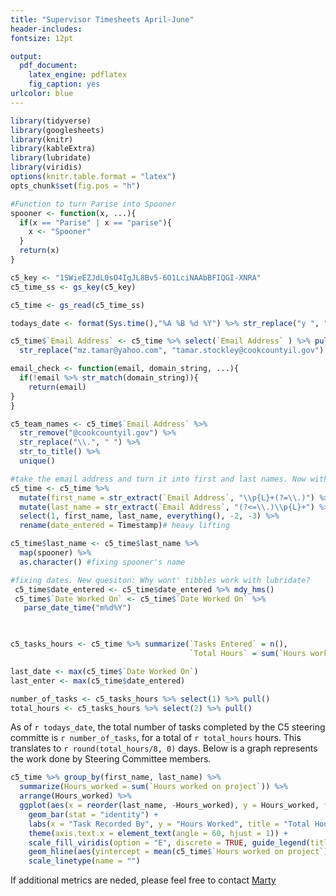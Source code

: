 ```yaml
---
title: "Supervisor Timesheets April-June"
header-includes: 
fontsize: 12pt

output:
  pdf_document:
    latex_engine: pdflatex
    fig_caption: yes
urlcolor: blue
---
```

```r
library(tidyverse)
library(googlesheets)
library(knitr)
library(kableExtra)
library(lubridate)
library(viridis)
options(knitr.table.format = "latex")
opts_chunk$set(fig.pos = "h")
```

```r
#Function to turn Parise into Spooner
spooner <- function(x, ...){
  if(x == "Parise" | x == "parise"){
    x <- "Spooner"
  }
  return(x)
}

c5_key <- "1SWieEZJdL0sO4IgJL8Bv5-6O1LciNAAbBFIQGI-XNRA"
c5_time_ss <- gs_key(c5_key)

c5_time <- gs_read(c5_time_ss)

todays_date <- format(Sys.time(),"%A %B %d %Y") %>% str_replace("y ", "y, ")

c5_time$`Email Address` <- c5_time %>% select(`Email Address` ) %>% pull() %>%
  str_replace("mz.tamar@yahoo.com", "tamar.stockley@cookcountyil.gov")

email_check <- function(email, domain_string, ...){
  if(!email %>% str_match(domain_string)){
    return(email)
}
}

c5_team_names <- c5_time$`Email Address` %>% 
  str_remove("@cookcountyil.gov") %>%  
  str_replace("\\.", " ") %>% 
  str_to_title() %>% 
  unique()

#take the email address and turn it into first and last names. Now with 100% more regex! 
c5_time <- c5_time %>% 
  mutate(first_name = str_extract(`Email Address`, "\\p{L}+(?=\\.)") %>% str_to_title()) %>% 
  mutate(last_name = str_extract(`Email Address`, "(?<=\\.)\\p{L}+") %>% str_to_title()) %>% 
  select(1, first_name, last_name, everything(), -2, -3) %>%
  rename(date_entered = Timestamp)# heavy lifting

c5_time$last_name <- c5_time$last_name %>% 
  map(spooner) %>% 
  as.character() #fixing spooner's name

#fixing dates. New quesiton: Why wont' tibbles work with lubridate?
 c5_time$date_entered <- c5_time$date_entered %>% mdy_hms()
 c5_time$`Date Worked On` <- c5_time$`Date Worked On` %>%
   parse_date_time("m%d%Y")


 
c5_tasks_hours <- c5_time %>% summarize(`Tasks Entered` = n(), 
                                        `Total Hours` = sum(`Hours worked on project`))

last_date <- max(c5_time$`Date Worked On`)
last_enter <- max(c5_time$date_entered)

number_of_tasks <- c5_tasks_hours %>% select(1) %>% pull()
total_hours <- c5_tasks_hours %>% select(2) %>% pull()
```

As of `r todays_date`, the total number of tasks completed by the C5
steering committe is `r number_of_tasks`, for a total of `r total_hours` hours. This translates to `r round(total_hours/8, 0)` days. Below is a graph represents the work done by Steering Committee members.


```r

c5_time %>% group_by(first_name, last_name) %>% 
  summarize(Hours_worked = sum(`Hours worked on project`)) %>% 
  arrange(Hours_worked) %>% 
  ggplot(aes(x = reorder(last_name, -Hours_worked), y = Hours_worked, fill = last_name)) + 
    geom_bar(stat = "identity") + 
    labs(x = "Task Recorded By", y = "Hours Worked", title = "Total Hours Worked: April 2018 - June 2018") +
    theme(axis.text.x = element_text(angle = 60, hjust = 1)) +
    scale_fill_viridis(option = "E", discrete = TRUE, guide_legend(title = "C5 Steering Committee")) + 
    geom_hline(aes(yintercept = mean(c5_time$`Hours worked on project`), linetype = "Average Hours Worked per Project")) + 
    scale_linetype(name = "")
```

If additional metrics are neded, please feel free to contact [Marty](mailto:martin.gleason)
